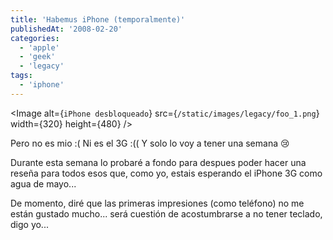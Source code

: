 ```yaml
---
title: 'Habemus iPhone (temporalmente)'
publishedAt: '2008-02-20'
categories:
  - 'apple'
  - 'geek'
  - 'legacy'
tags:
  - 'iphone'
---
```


\<Image
alt={`iPhone desbloqueado`}
src={`/static/images/legacy/foo_1.png`}
width={320}
height={480}
/>

Pero no es mio :( Ni es el 3G :(( Y solo lo voy a tener una semana :cry:

Durante esta semana lo probaré a fondo para despues poder hacer una reseña para todos esos que, como yo, estais esperando el iPhone 3G como agua de mayo...

De momento, diré que las primeras impresiones (como teléfono) no me están gustado mucho... será cuestión de acostumbrarse a no tener teclado, digo yo...
